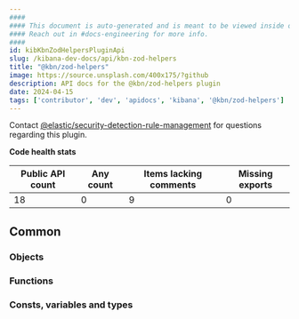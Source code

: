 ```yaml
---
####
#### This document is auto-generated and is meant to be viewed inside our experimental, new docs system.
#### Reach out in #docs-engineering for more info.
####
id: kibKbnZodHelpersPluginApi
slug: /kibana-dev-docs/api/kbn-zod-helpers
title: "@kbn/zod-helpers"
image: https://source.unsplash.com/400x175/?github
description: API docs for the @kbn/zod-helpers plugin
date: 2024-04-15
tags: ['contributor', 'dev', 'apidocs', 'kibana', '@kbn/zod-helpers']
---
```




Contact [@elastic/security-detection-rule-management](https://github.com/orgs/elastic/teams/security-detection-rule-management) for questions regarding this plugin.

**Code health stats**

| Public API count  | Any count | Items lacking comments | Missing exports |
|-------------------|-----------|------------------------|-----------------|
| 18 | 0 | 9 | 0 |

## Common

### Objects
<DocDefinitionList data={kbnZodHelpersObj.common.objects}/>

### Functions
<DocDefinitionList data={kbnZodHelpersObj.common.functions}/>

### Consts, variables and types
<DocDefinitionList data={kbnZodHelpersObj.common.misc}/>

